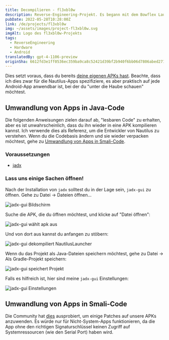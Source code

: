 ```yaml
---
title: Decompilieren - fl3xbl0w
description: Reverse-Engineering-Projekt. Es begann mit dem Bowflex Laufband 22, wurde aber auf jede von Nautilus Inc. verkaufte Android-Maschine (Nautilus, Bowflex, Schwinn) verallgemeinert.
pubDate: 2022-05-28T10:28:00Z
link: /de/projects/fl3xbl0w
img: ~/assets/images/project-fl3xbl0w.svg
imgAlt: Logo des fl3xbl0w-Projekts
tags:
  - ReverseEngineering
  - Hardware
  - Android
translatedBy: gpt-4-1106-preview
originSha: 6612fd3e1ff0536ec359ba9ca8c52421d39bf2b940f6bb06d7806abed2711bd1
---
```



Dies setzt voraus, dass du bereits [deine eigenen APKs hast](/de/projects/fl3xbl0w/backup). Beachte, dass ich dies zwar für die Nautilus-Apps spezifiziere, es aber praktisch auf jede Android-App anwendbar ist, bei der du "unter die Haube schauen" möchtest.

## Umwandlung von Apps in Java-Code

Die folgenden Anweisungen zielen darauf ab, "lesbaren Code" zu erhalten, aber es ist unwahrscheinlich, dass du ihn wieder in eine APK kompilieren kannst. Ich verwende dies als Referenz, um die Entwickler von Nautilus zu verstehen. Wenn du die Codebasis ändern und sie wieder verpacken möchtest, gehe zu [Umwandlung von Apps in Smali-Code](#umwandlung-von-apps-in-smali-code).

### Voraussetzungen

- [jadx](https://github.com/skylot/jadx)

### Lass uns einige Sachen öffnen!

Nach der Installation von `jadx` solltest du in der Lage sein, `jadx-gui` zu öffnen. Gehe zu Datei -> Dateien öffnen...

<Image src={JadxGUIScreen} alt="jadx-gui Bildschirm" format="webp" />

Suche die APK, die du öffnen möchtest, und klicke auf "Datei öffnen":

<Image src={JadxGUISelect} alt="jadx-gui wählt apk aus" format="webp" />

Und von dort aus kannst du anfangen zu stöbern:

<Image
  src={JadxGUIOpened}
  alt="jadx-gui dekompiliert NautilusLauncher"
  format="webp"
/>

Wenn du das Projekt als Java-Dateien speichern möchtest, gehe zu Datei -> Als Gradle-Projekt speichern:

<Image src={JadxGUISave} alt="jadx-gui speichert Projekt" format="webp" />

Falls es hilfreich ist, hier sind meine `jadx-gui` Einstellungen:

<Image src={JadxGUIPrefs} alt="jadx-gui Einstellungen" format="webp" />

## Umwandlung von Apps in Smali-Code

Die Community hat [dies](https://www.reddit.com/r/Bowflex/comments/mi8wdo/unlocking_bowflex_velocore/) ausprobiert, um einige Patches auf unsere APKs anzuwenden. Es würde nur für Nicht-System-Apps funktionieren, da die App ohne den richtigen Signaturschlüssel keinen Zugriff auf Systemressourcen (wie den Serial Port) haben wird.
